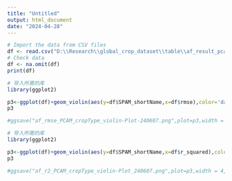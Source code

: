---
title: "Untitled"
output: html_document
date: "2024-04-28"
---

```{r,eval=FALSE}
# Import the data from CSV files
df <- read.csv("D:\\Research\\global_crop_dataset\\table\\af_result_pcam_df_accuracy.csv")
# Check data
df <- na.omit(df)
print(df)
```


```{r,eval=FALSE}
# 导入所需的库
library(ggplot2)

p3<-ggplot(df)+geom_violin(aes(y=df$SPAM_shortName,x=df$rmse),color='darkgreen',fill='darkgreen',alpha=0.1,scale = "width",adjust=1.2)+ylab("Crop Type")+xlab("RMSE(pixel percentage)")+theme(legend.position="none",plot.title = element_text(size=13),axis.title = element_text(size = 13),axis.text.y=element_text(size=11),axis.text.x=element_text(size=11))
p3

#ggsave("af_rmse_PCAM_cropType_violin-Plot-240607.png",plot=p3,width = 4,height = 6,dpi = 400)

```

```{r,eval=FALSE}
# 导入所需的库
library(ggplot2)

p3<-ggplot(df)+geom_violin(aes(y=df$SPAM_shortName,x=df$r_squared),color='darkgreen',fill='darkgreen',alpha=0.1,scale = "width",adjust=0.8)+ylab("Crop Type")+xlab("R^2")+theme(legend.position="none",plot.title = element_text(size=13),axis.title = element_text(size = 13),axis.text.y=element_text(size=11),axis.text.x=element_text(size=11))
p3

#ggsave("af_r2_PCAM_cropType_violin-Plot_240607.png",plot=p3,width = 4,height = 6,dpi = 400)

```
